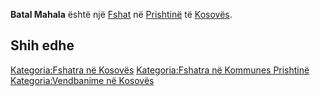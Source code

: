 {{Fshat në Kosovës
 | Emri                = Batal Mahala
| srp_N_name = Batal Mahala
| srp_N_FULL_NAME_RO = Batal Mahala
| srp_N_FULL_NAME_ND_RO = Batal Mahala
| srp_N_SORT_NAME_RG = BATALMAHALA
| srp_N_FULL_NAME_RG = Batal Mahala
| srp_N_FULL_NAME_ND_RG = Batal Mahala
| srp_V_name = Batal
| srp_V_FULL_NAME_RO = Batal
| srp_V_FULL_NAME_ND_RO = Batal
| srp_V_SORT_NAME_RG = BATAL
| srp_V_FULL_NAME_RG = Batal
| srp_V_FULL_NAME_ND_RG = Batal

 | Emri (Rasa dhanore) = 
 | Figura              = 
 | Shteti              = Kosovo
 | Komuna              = Prishtinë
 | Kodi postar         = 
 | Sipërfaqja          = 

 | Popullsia           = 

 | Regj. i popullsisë  = 
 | Dend. e popullsisë  = 
 | Faqja zyrtare       = 
 <!--- Koordinatat ----> 
 | Gjerësia            = 42.648056
 | Gjatësia            = 21.287222
 | Lartësia            = 
}}
'''Batal Mahala''' është një [[Fshat]] në [[Prishtinë]] të [[Kosovës]].

<!-- == Gjeografia == -->
<!-- == Historia == -->
<!-- == Demografia == -->
== Shih edhe ==
{{Komuna Prishtinë}}
{{Kosovo-Administrata-Cung}}

[[Kategoria:Fshatra në Kosovës]]
[[Kategoria:Fshatra në Kommunes Prishtinë]]
[[Kategoria:Vendbanime në Kosovës]]